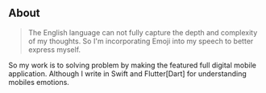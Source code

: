 ## About

> The English language can not fully capture the depth and complexity of my thoughts. So I'm incorporating Emoji into my speech to better express myself. 

So my work is to solving problem by making the featured full digital mobile application. Although I write in Swift and Flutter[Dart] for understanding  mobiles emotions. 
